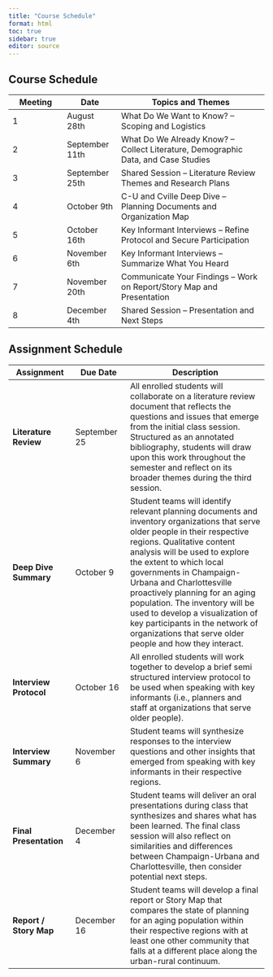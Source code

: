```yaml
---
title: "Course Schedule"
format: html
toc: true
sidebar: true
editor: source
---
```


## Course Schedule

| Meeting | Date | Topics and Themes |
|---------------|---------------|-----------------------------------------|
| 1 | August 28th | What Do We Want to Know? – Scoping and Logistics |
| 2 | September 11th | What Do We Already Know? – Collect Literature, Demographic Data, and Case Studies |
| 3 | September 25th | Shared Session – Literature Review Themes and Research Plans |
| 4 | October 9th | C-U and Cville Deep Dive – Planning Documents and Organization Map |
| 5 | October 16th | Key Informant Interviews – Refine Protocol and Secure Participation |
| 6 | November 6th | Key Informant Interviews – Summarize What You Heard |
| 7 | November 20th | Communicate Your Findings – Work on Report/Story Map and Presentation |
| 8 | December 4th | Shared Session – Presentation and Next Steps |

## Assignment Schedule

| Assignment | Due Date | Description |
|-----------------------------|-------------------------|---------------------------------------------------------------|
| **Literature Review** | September 25 | All enrolled students will collaborate on a literature review document that reflects the questions and issues that emerge from the initial class session. Structured as an annotated bibliography, students will draw upon this work throughout the semester and reflect on its broader themes during the third session. |
| **Deep Dive Summary** | October 9 | Student teams will identify relevant planning documents and inventory organizations that serve older people in their respective regions. Qualitative content analysis will be used to explore the extent to which local governments in Champaign-Urbana and Charlottesville proactively planning for an aging population. The inventory will be used to develop a visualization of key participants in the network of organizations that serve older people and how they interact. |
| **Interview Protocol** | October 16 | All enrolled students will work together to develop a brief semi structured interview protocol to be used when speaking with key informants (i.e., planners and staff at organizations that serve older people). |
| **Interview Summary** | November 6 | Student teams will synthesize responses to the interview questions and other insights that emerged from speaking with key informants in their respective regions. |
| **Final Presentation** | December 4 | Student teams will deliver an oral presentations during class that synthesizes and shares what has been learned. The final class session will also reflect on similarities and differences between Champaign-Urbana and Charlottesville, then consider potential next steps. |
| **Report / Story Map** | December 16 | Student teams will develop a final report or Story Map that compares the state of planning for an aging population within their respective regions with at least one other community that falls at a different place along the urban-rural continuum. |
